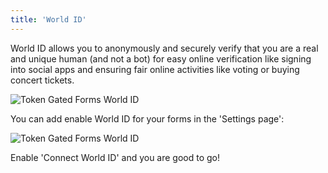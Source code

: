```yaml
---
title: 'World ID'
---
```


World ID allows you to anonymously and securely verify that you are a real and unique human (and not a bot) for easy online verification like signing into social apps and ensuring fair online activities like voting or buying concert tickets.

<Frame caption="World ID is a simple way to verify that you are a real and unique human.">
    <img src="/images/forms-world-id-0.png" alt="Token Gated Forms World ID" />
</Frame>


You can add enable World ID for your forms in the 'Settings page':

<Frame caption="Enable World ID for your forms.">
    <img src="/images/forms-world-id-1.png" alt="Token Gated Forms World ID" />
</Frame>

Enable 'Connect World ID' and you are good to go!